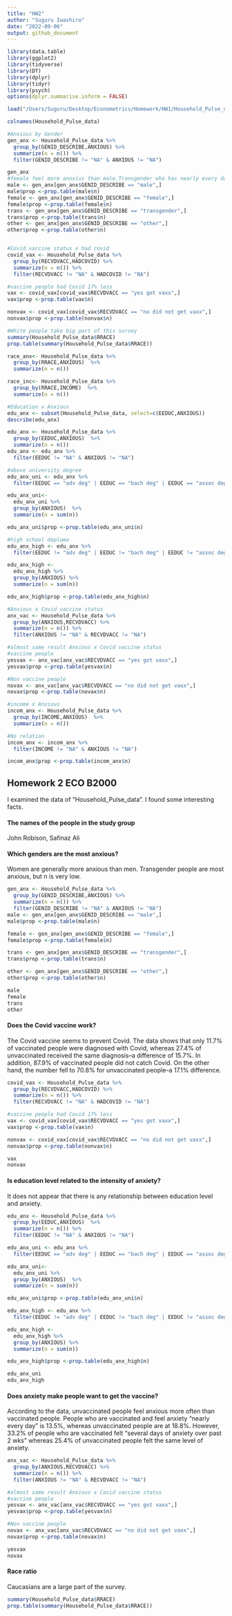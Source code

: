 ```yaml
---
title: "HW2"
author: "Suguru Iwashiro"
date: "2022-09-06"
output: github_document
---
```


```r
library(data.table)
library(ggplot2)
library(tidyverse)
library(DT)
library(dplyr)
library(tidyr)
library(psych)
options(dplyr.summarise.inform = FALSE)

load("/Users/Suguru/Desktop/Econometrics/Homework/HW1/Household_Pulse_data.RData")

colnames(Household_Pulse_data)

#Anxious by Gender
gen_anx <- Household_Pulse_data %>%
  group_by(GENID_DESCRIBE,ANXIOUS) %>%
  summarize(n = n()) %>%
  filter(GENID_DESCRIBE != "NA" & ANXIOUS != "NA") 

gen_anx
#female feel more annxius than male.Transgender who has nearly every day anxiety is biggest number of ratio. 
male <- gen_anx[gen_anx$GENID_DESCRIBE == "male",]
male$prop <-prop.table(male$n)
female <- gen_anx[gen_anx$GENID_DESCRIBE == "female",]
female$prop <-prop.table(female$n)
trans <- gen_anx[gen_anx$GENID_DESCRIBE == "transgender",]
trans$prop <-prop.table(trans$n)
other <- gen_anx[gen_anx$GENID_DESCRIBE == "other",]
other$prop <-prop.table(other$n)


#Covid vaccine status x had covid
covid_vax <- Household_Pulse_data %>%
  group_by(RECVDVACC,HADCOVID) %>%
  summarize(n = n()) %>%
  filter(RECVDVACC != "NA" & HADCOVID != "NA") 

#vaccine people had Covid 17% less 
vax <- covid_vax[covid_vax$RECVDVACC == "yes got vaxx",]
vax$prop <-prop.table(vax$n)

nonvax <- covid_vax[covid_vax$RECVDVACC == "no did not get vaxx",]
nonvax$prop <-prop.table(nonvax$n)

#White people take big part of this survey
summary(Household_Pulse_data$RRACE)
prop.table(summary(Household_Pulse_data$RRACE))

race_anx<- Household_Pulse_data %>% 
  group_by(RRACE,ANXIOUS)  %>% 
  summarize(n = n())

race_inc<- Household_Pulse_data %>% 
  group_by(RRACE,INCOME)  %>% 
  summarize(n = n())

#Education x Anxious
edu_anx <- subset(Household_Pulse_data, select=c(EEDUC,ANXIOUS))
describe(edu_anx)

edu_anx <- Household_Pulse_data %>% 
  group_by(EEDUC,ANXIOUS)  %>% 
  summarize(n = n())
edu_anx <- edu_anx %>% 
  filter(EEDUC != "NA" & ANXIOUS != "NA") 

#above university degree 
edu_anx_uni <- edu_anx %>% 
  filter(EEDUC == "adv deg" | EEDUC == "bach deg" | EEDUC == "assoc deg") 

edu_anx_uni<- 
  edu_anx_uni %>% 
  group_by(ANXIOUS)  %>% 
  summarize(n = sum(n))

edu_anx_uni$prop <-prop.table(edu_anx_uni$n)

#high school deploma
edu_anx_high <- edu_anx %>% 
  filter(EEDUC != "adv deg" | EEDUC != "bach deg" | EEDUC != "assoc deg") 

edu_anx_high <- 
  edu_anx_high %>% 
  group_by(ANXIOUS) %>% 
  summarize(n = sum(n))

edu_anx_high$prop <-prop.table(edu_anx_high$n)

#Anxious x Covid vaccine status
anx_vac <- Household_Pulse_data %>%
  group_by(ANXIOUS,RECVDVACC) %>%
  summarize(n = n()) %>%
  filter(ANXIOUS != "NA" & RECVDVACC != "NA") 

#almost same result Anxious x Covid vaccine status
#vaccine people
yesvax <- anx_vac[anx_vac$RECVDVACC == "yes got vaxx",]
yesvax$prop <-prop.table(yesvax$n)

#Non vaccine people
novax <- anx_vac[anx_vac$RECVDVACC == "no did not get vaxx",]
novax$prop <-prop.table(novax$n)

#income x Anxious
incom_anx <- Household_Pulse_data %>% 
  group_by(INCOME,ANXIOUS)  %>% 
  summarize(n = n())

#No relation
incom_anx <- incom_anx %>% 
  filter(INCOME != "NA" & ANXIOUS != "NA") 

incom_anx$prop <-prop.table(incom_anx$n)
```

## Homework 2 ECO B2000

I examined the data of "Household_Pulse_data". I found some interesting facts.

#### The names of the people in the study group
John Robison, Safinaz Ali


#### Which genders are the most anxious?

Women are generally more anxious than men. Transgender people are most anxious, but n is very low.

```r
gen_anx <- Household_Pulse_data %>%
  group_by(GENID_DESCRIBE,ANXIOUS) %>%
  summarize(n = n()) %>%
  filter(GENID_DESCRIBE != "NA" & ANXIOUS != "NA") 
male <- gen_anx[gen_anx$GENID_DESCRIBE == "male",]
male$prop <-prop.table(male$n)

female <- gen_anx[gen_anx$GENID_DESCRIBE == "female",]
female$prop <-prop.table(female$n)

trans <- gen_anx[gen_anx$GENID_DESCRIBE == "transgender",]
trans$prop <-prop.table(trans$n)

other <- gen_anx[gen_anx$GENID_DESCRIBE == "other",]
other$prop <-prop.table(other$n)

male
female
trans
other
```

#### Does the Covid vaccine work?
The Covid vaccine seems to prevent Covid. The data shows that only 11.7% of vaccinated people were diagnosed with Covid, whereas 27.4% of unvaccinated received the same diagnosis--a difference of 15.7%.  In addition, 87.9% of vaccinated people did not catch Covid. On the other hand, the number fell to 70.8% for unvaccinated people--a 17.1% difference.

```r
covid_vax <- Household_Pulse_data %>%
  group_by(RECVDVACC,HADCOVID) %>%
  summarize(n = n()) %>%
  filter(RECVDVACC != "NA" & HADCOVID != "NA") 

#vaccine people had Covid 17% less 
vax <- covid_vax[covid_vax$RECVDVACC == "yes got vaxx",]
vax$prop <-prop.table(vax$n)

nonvax <- covid_vax[covid_vax$RECVDVACC == "no did not get vaxx",]
nonvax$prop <-prop.table(nonvax$n)

vax
nonvax
```

#### Is education level related to the intensity of anxiety?
It does not appear that there is any relationship between education level and anxiety.

```r
edu_anx <- Household_Pulse_data %>% 
  group_by(EEDUC,ANXIOUS)  %>% 
  summarize(n = n()) %>% 
  filter(EEDUC != "NA" & ANXIOUS != "NA") 

edu_anx_uni <- edu_anx %>% 
  filter(EEDUC == "adv deg" | EEDUC == "bach deg" | EEDUC == "assoc deg") 

edu_anx_uni<- 
  edu_anx_uni %>% 
  group_by(ANXIOUS)  %>% 
  summarize(n = sum(n))

edu_anx_uni$prop <-prop.table(edu_anx_uni$n)

edu_anx_high <- edu_anx %>% 
  filter(EEDUC != "adv deg" | EEDUC != "bach deg" | EEDUC != "assoc deg") 

edu_anx_high <- 
  edu_anx_high %>% 
  group_by(ANXIOUS) %>% 
  summarize(n = sum(n))

edu_anx_high$prop <-prop.table(edu_anx_high$n)

edu_anx_uni
edu_anx_high
```

#### Does anxiety make people want to get the vaccine?
According to the data,  unvaccinated people feel anxious more often than vaccinated people. People who are vaccinated and feel anxiety "nearly every day" is 13.5%, whereas unvaccinated people are at 18.8%. 
However, 33.2% of people who are vaccinated felt "several days of anxiety over past 2 wks" whereas 25.4% of unvaccinated people felt the same level of anxiety.

```r
anx_vac <- Household_Pulse_data %>%
  group_by(ANXIOUS,RECVDVACC) %>%
  summarize(n = n()) %>%
  filter(ANXIOUS != "NA" & RECVDVACC != "NA") 

#almost same result Anxious x Covid vaccine status
#vaccine people
yesvax <- anx_vac[anx_vac$RECVDVACC == "yes got vaxx",]
yesvax$prop <-prop.table(yesvax$n)

#Non vaccine people
novax <- anx_vac[anx_vac$RECVDVACC == "no did not get vaxx",]
novax$prop <-prop.table(novax$n)

yesvax
novax
```

#### Race ratio
Caucasians are a large part of the survey.

```r
summary(Household_Pulse_data$RRACE)
prop.table(summary(Household_Pulse_data$RRACE))
```